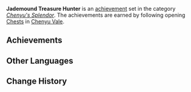 {{Achievement Set Infobox
|primogems    = {{Achievement/Primogems|Jademound Treasure Hunter}}
|total        = {{Achievement/Total|Jademound Treasure Hunter}}
|category     = Chenyu's Splendor
}}
'''Jademound Treasure Hunter''' is an [[achievement]] set in the category ''[[Chenyu's Splendor]]''. The achievements are earned by following opening [[Chest]]s in [[Chenyu Vale]].

==Achievements==
{{Achievements by Category Table|Jademound Treasure Hunter}}

==Other Languages==
{{Other Languages
|en      = Jademound Treasure Hunter
|zhs     = 翠陵的寻宝者
|zhs_rm  = 
|zht     = 翠陵的尋寶者
|zht_rm  = 
|zh_tl   = 
|ja      = 翠陵のトレジャーハンター
|ja_rm   = Suiryou no Torejaa Hantaa{{Assumed}}
|ja_tl   = 
|ko      = 비취 언덕의 트레저헌터
|ko_rm   = 
|ko_tl   = 
|es      = Cazatesoros de los montes jadeados
|es_tl   = Jade Mounts Treasure Hunter
|fr      = Chasse aux trésors sur les terres jadéiques
|fr_tl   = Treasure Hunt in the Jadeic Lands
|ru      = Охотник за сокровищами нефритовых холмов
|ru_tl   = Jade Hills Treasure Hunter
|th      = นักล่าสมบัติแห่งหยกมรกต
|th_rm   = 
|th_tl   = 
|vi      = Thợ Săn Kho Báu Thúy Lăng
|vi_tl   = 
|de      = Schatzsucher in den Jadehügeln
|de_tl   = Treasure Hunter in the Jade Mounds
|id      = Pemburu Harta Bukit Giok
|id_tl   = Jade Hills Treasure Hunter
|pt      = Caçador de Jade
|pt_tl   = 
|tr      = Yeşim Dağın Hazine Avcısı
|tr_tl   = 
|it      = Cacciatore di tesori del Montegiada
|it_tl   = 
}}

==Change History==
{{Change History|4.2}}